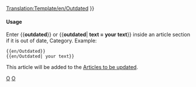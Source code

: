 <noinclude>[[Translation:Template/en/Outdated]]</noinclude><noinclude></noinclude>{{en/Ambox| type  = content
| image = en/Outdated content.png | alt = Outdated content
| text  = <strong>Out of Date</strong><br />
This article or section is outdated.  Some of its content may no longer be accurate due to changes in the latest release.  Please update this article. {{#IF: {{{1|}}} |<br>{{{1}}}|}}
}}<includeonly>{{{include|[[Category:en/Articles to be updated]]}}}</includeonly><noinclude>

====Usage====
Enter <nowiki>{{</nowiki>'''outdated'''<nowiki>}}</nowiki> or <nowiki>{{</nowiki>'''outdated'''| '''text = your text'''<nowiki>}}</nowiki> inside an article section if it is out of date,  Category. Example:
<pre>
{{en/Outdated}} 
{{en/Outdated| your text}}
</pre>
This article will be added to the [[:Category:en/Articles to be updated|Articles to be updated]].

[[Category:en/Templates|O]][[Category:en/Message boxes|O]]</noinclude>